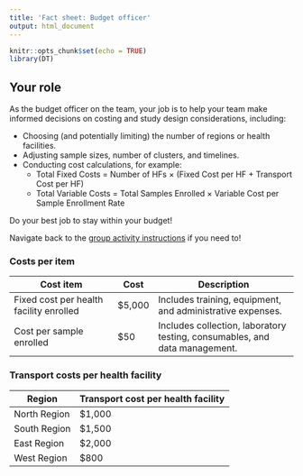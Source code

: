 ```yaml
---
title: 'Fact sheet: Budget officer'
output: html_document
---
```


```r
knitr::opts_chunk$set(echo = TRUE)
library(DT)
```

## Your role
As the budget officer on the team, your job is to help your team make informed decisions on costing and study design considerations, including: 

- Choosing (and potentially limiting) the number of regions or health facilities.
- Adjusting sample sizes, number of clusters, and timelines.
- Conducting cost calculations, for example: 
  - Total Fixed Costs = Number of HFs × (Fixed Cost per HF + Transport Cost per HF)
  - Total Variable Costs = Total Samples Enrolled × Variable Cost per Sample Enrollment Rate

Do your best job to stay within your budget! 

Navigate back to the [group activity instructions](module6_scenarios.Rmd) if you need to!

### Costs per item

| **Cost item**                           | **Cost** | **Description**                                       |
|-----------------------------------------|----------|-------------------------------------------------------|
| Fixed cost per health facility enrolled | $5,000   | Includes training, equipment, and administrative expenses. |
| Cost per sample enrolled       | $50      | Includes collection, laboratory testing, consumables, and data management. |

### Transport costs per health facility

| **Region**       | **Transport cost per health facility** |
|------------------|----------------------------------------|
| North Region     | $1,000                                 |
| South Region     | $1,500                                 |
| East Region      | $2,000                                 |
| West Region      | $800                                   |